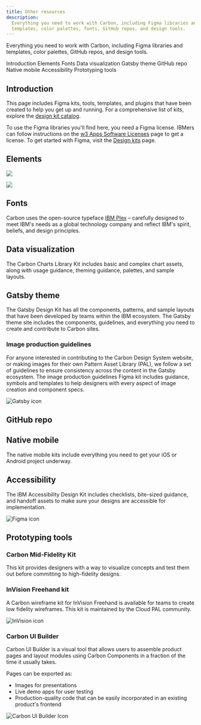 ```yaml
---
title: Other resources
description:
  Everything you need to work with Carbon, including Figma libraries and
  templates, color palettes, fonts, GitHub repos, and design tools.
---
```


<PageDescription>

Everything you need to work with Carbon, including Figma libraries and
templates, color palettes, GitHub repos, and design tools.

</PageDescription>

<AnchorLinks>
  <AnchorLink>Introduction</AnchorLink>
  <AnchorLink>Elements</AnchorLink>
  <AnchorLink>Fonts</AnchorLink>
  <AnchorLink>Data visualization</AnchorLink>
  <AnchorLink>Gatsby theme</AnchorLink>
  <AnchorLink>GitHub repo</AnchorLink>
   <AnchorLink>Native mobile</AnchorLink>
  <AnchorLink>Accessibility</AnchorLink>
  <AnchorLink>Prototyping tools</AnchorLink>

</AnchorLinks>

## Introduction

This page includes Figma kits, tools, templates, and plugins that have been
created to help you get up and running. For a comprehensive list of kits,
explore the
[design kit catalog](https://next.carbondesignsystem.com/design-kits).

To use the Figma libraries you'll find here, you need a Figma license. IBMers
can follow instructions on the
[w3 Apps Software Licenses](https://ibmtest.service-now.com/slm?id=toolbox_ibm&sys_id=f850fa5f4758dd10d9607351e36d43b8)
page to get a license. To get started with Figma, visit the
[Design kits](/designing/kits/figma) page.

## Elements

<Row className="resource-card-group">
<Column colLg={4} colMd={4} noGutterSm>
  <ResourceCard
    subTitle="(v11) Carbon Type Sets"
    href="https://www.figma.com/design/rK06GY6bvEfokuzrFGdtWB/-v11--Carbon-Type-Sets-%E2%80%93-Carbon-Design-System?m=auto"
    actionIcon="launch">
    <MdxIcon name="figma" />
  </ResourceCard>
</Column>
<Column colLg={4} colMd={4} noGutterSm>
  <ResourceCard
    subTitle="IBM® Color Library"
    href="https://www.figma.com/design/Gvwx2RnAZzDKTjVuC5xOlO/IBM%C2%AE-Color-Library?m=auto"
    actionIcon="launch">
    <MdxIcon name="figma" />
  </ResourceCard>
</Column>
<Column colLg={4} colMd={4} noGutterSm>
  <ResourceCard
    subTitle="IBM® UI Icon Library"
    href="https://www.figma.com/design/J5c0d85dSJn9JnBhSYYLmD/IBM%C2%AE-UI-Icon-Library?m=auto"
    actionIcon="launch">
    <MdxIcon name="figma" />
  </ResourceCard>
</Column>
<Column colLg={4} colMd={4} noGutterSm>
  <ResourceCard
    subTitle="IBM® Pictogram Library"
    href="https://www.figma.com/design/PkUl9UBuvA41GPpyl84NBc/IBM%C2%AE-Pictogram-Library?m=auto"
    actionIcon="launch">
    <MdxIcon name="figma" />
  </ResourceCard>
</Column>
<Column colLg={4} colMd={4} noGutterSm>
  <ResourceCard
    subTitle="RGB color palettes (.ase and .clr)"
    href="https://github.com/carbon-design-system/carbon/raw/v10/packages/colors/artifacts/IBM_Colors.zip"
    actionIcon="download">

![](/images/ase.png)

  </ResourceCard>
</Column>
<Column colLg={4} colMd={4} noGutterSm>
  <ResourceCard
    subTitle="Color contrast checker"
    href="https://marijohannessen.github.io/color-contrast-checker/"
    >

![](images/color-contrast-icon.png)

  </ResourceCard>
</Column>
</Row>

## Fonts

Carbon uses the open-source typeface [IBM Plex](https://github.com/ibm/plex) –
carefully designed to meet IBM's needs as a global technology company and
reflect IBM's spirit, beliefs, and design principles.

## Data visualization

The Carbon Charts Library Kit includes basic and complex chart assets, along
with usage guidance, theming guidance, palettes, and sample layouts.

<Row className="resource-card-group">

<Column colLg={4} colMd={4} noGutterSm>
  <ResourceCard
    subTitle="(Alpha) Carbon Charts Library Kit"
    href="https://www.figma.com/design/tOT3OKhwLm7xObQPy3pHtc/-Alpha--Carbon-Charts-Library-Kit-%E2%80%93-Carbon-Design-System?m=auto"
    actionIcon="launch">
    <MdxIcon name="figma" />
  </ResourceCard>
</Column>
</Row>

## Gatsby theme

The Gatsby Design Kit has all the components, patterns, and sample layouts that
have been developed by teams within the IBM ecosystem. The Gatsby theme site
includes the components, guidelines, and everything you need to create and
contribute to Carbon sites.

### Image production guidelines

For anyone interested in contributing to the Carbon Design System website, or
making images for their own Pattern Asset Library (PAL), we follow a set of
guidelines to ensure consistency across the content in the Gatsby ecosystem. The
image production guidelines Figma kit includes guidance, symbols and templates
to help designers with every aspect of image creation and component specs.

<Row className="resource-card-group">

<Column colLg={4} colMd={4} noGutterSm>
  <ResourceCard
    subTitle="Gatsby Design Kit"
    href="https://www.figma.com/file/9arERt9v8YZVMDn7AYdmZt/Gatsby-Design-Kit"
    actionIcon="launch">
   <MdxIcon name="figma" />
  </ResourceCard>
</Column>
  
<Column colLg={4} colMd={4} noGutterSm>
  <ResourceCard
    subTitle="Gatsby theme Carbon site"
    href="https://gatsby.carbondesignsystem.com/"
    actionIcon="launch">

![Gatsby icon](images/gatsby.svg)

  </ResourceCard>
</Column>

<Column colLg={4} colMd={4} noGutterSm>
  <ResourceCard
    subTitle="Image Production Guidelines"
    href="https://www.figma.com/file/XQqHxu38CiY3Vx1iHdafIa/Image-production-guidelines?t=1KJWmXlChFC7BoKT-6"
    actionIcon="launch">
    <MdxIcon name="figma" />
  </ResourceCard>
</Column>
  
</Row>

## GitHub repo

<Row className="resource-card-group">
<Column colLg={4} colMd={4} noGutterSm>
  <ResourceCard
    subTitle="Carbon design kit"
    href="https://github.com/carbon-design-system/carbon-design-kit"
    >

<MdxIcon name="github" />

  </ResourceCard>
</Column>
</Row>

## Native mobile

The native mobile kits include everything you need to get your iOS or Android
project underway.

<Row className="resource-card-group">

<Column colLg={4} colMd={4} noGutterSm>
  <ResourceCard
    subTitle="(Beta) Carbon Native Mobile"
    href="https://www.figma.com/design/O3KSDu2TWpMaazGkgsKqLA/-Beta--Carbon-Native-Mobile-%E2%80%93-Carbon-Design-System?m=auto"
    actionIcon="launch">
    <MdxIcon name="figma" />
  </ResourceCard>
</Column>
</Row>

## Accessibility

The IBM Accessibility Design Kit includes checklists, bite-sized guidance, and
handoff assets to make sure your designs are accessible for implementation.

<Row className="resource-card-group">

<Column colLg={4} colMd={4} noGutterSm>
  <ResourceCard
    subTitle="IBM® Accessibility Design Kit"
    href="https://www.figma.com/design/zJlvN4TRbslRtyjFuxIDom/IBM%C2%AE-Accessibility-Design-Kit?node-id=0"
    actionIcon="launch">

![Figma icon](./images/figma.svg)

  </ResourceCard>
</Column>
<Column colLg={4} colMd={4} noGutterSm>
  <ResourceCard
    subTitle="Stark accessibility checker"
    href="https://www.figma.com/community/plugin/732603254453395948/Stark"
    actionIcon="launch">
    <MdxIcon name="figma" />
  </ResourceCard>
</Column>
</Row>

## Prototyping tools

### Carbon Mid-Fidelity Kit

This kit provides designers with a way to visualize concepts and test them out
before committing to high-fidelity designs.

<Row className="resource-card-group">

<Column colLg={4} colMd={4} noGutterSm>
  <ResourceCard
    subTitle="(Beta) Carbon Mid-Fidelity Kit"
    href="https://www.figma.com/design/R7HjxsLFktFKMzfLzXUgSd/-Beta--Mid-Fidelity-%E2%80%93-Carbon-Design-System?m=auto"
    actionIcon="launch">
    <MdxIcon name="figma" />
  </ResourceCard>
</Column>
  
</Row>

### InVision Freehand kit

A Carbon wireframe kit for InVision Freehand is available for teams to create
low fidelity wireframes. This kit is maintained by the Cloud PAL community.

<Row className="resource-card-group">
<Column colMd={4} colLg={4} noGutterSm>
  <ResourceCard
    subTitle="InVision Freehand kit"
    href="https://pages.github.ibm.com/cdai-design/cloud-pal/resources/resources/#invision-freehand-kit"
    actionIcon="launch">

![InVision icon](/images/invision.png)

  </ResourceCard>
</Column>
</Row>

### Carbon UI Builder

Carbon UI Builder is a visual tool that allows users to assemble product pages
and layout modules using Carbon Components in a fraction of the time it usually
takes.

Pages can be exported as:

- Images for presentations
- Live demo apps for user testing
- Production-quality code that can be easily incorporated in an existing
  product's frontend

<Row className="resource-card-group">
<Column colMd={4} colLg={4} noGutterSm>
  <ResourceCard
    subTitle="Carbon UI Builder"
    href="https://builder.carbondesignsystem.com/"
    actionIcon="launch">

![Carbon UI Builder Icon](/images/carbon-ui-builder.png)

  </ResourceCard>
</Column>
</Row>
